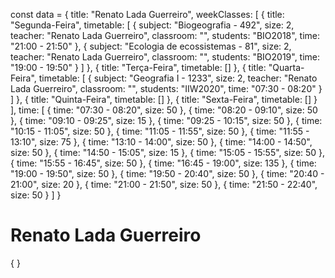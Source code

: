 const data = {
  title: "Renato Lada Guerreiro",
  weekClasses: [
    {
      title: "Segunda-Feira",
      timetable: [
        {
          subject: "Biogeografia - 492",
          size: 2,
          teacher: "Renato Lada Guerreiro",
          classroom: "",
          students: "BIO2018",
          time: "21:00 - 21:50"
        },
        {
          subject: "Ecologia de ecossistemas - 81",
          size: 2,
          teacher: "Renato Lada Guerreiro",
          classroom: "",
          students: "BIO2019",
          time: "19:00 - 19:50"
        }
      ]
    },
    {
      title: "Terça-Feira",
      timetable: []
    },
    {
      title: "Quarta-Feira",
      timetable: [
        {
          subject: "Geografia I - 1233",
          size: 2,
          teacher: "Renato Lada Guerreiro",
          classroom: "",
          students: "IIW2020",
          time: "07:30 - 08:20"
        }
      ]
    },
    {
      title: "Quinta-Feira",
      timetable: []
    },
    {
      title: "Sexta-Feira",
      timetable: []
    }
  ],
  time: [
    {
      time: "07:30 - 08:20",
      size: 50
    },
    {
      time: "08:20 - 09:10",
      size: 50
    },
    {
      time: "09:10 - 09:25",
      size: 15
    },
    {
      time: "09:25 - 10:15",
      size: 50
    },
    {
      time: "10:15 - 11:05",
      size: 50
    },
    {
      time: "11:05 - 11:55",
      size: 50
    },
    {
      time: "11:55 - 13:10",
      size: 75
    },
    {
      time: "13:10 - 14:00",
      size: 50
    },
    {
      time: "14:00 - 14:50",
      size: 50
    },
    {
      time: "14:50 - 15:05",
      size: 15
    },
    {
      time: "15:05 - 15:55",
      size: 50
    },
    {
      time: "15:55 - 16:45",
      size: 50
    },
    {
      time: "16:45 - 19:00",
      size: 135
    },
    {
      time: "19:00 - 19:50",
      size: 50
    },
    {
      time: "19:50 - 20:40",
      size: 50
    },
    {
      time: "20:40 - 21:00",
      size: 20
    },
    {
      time: "21:00 - 21:50",
      size: 50
    },
    {
      time: "21:50 - 22:40",
      size: 50
    }
  ]
}

# Renato Lada Guerreiro

<div>
    {
        <Grid
            title={data.title} 
            weekClasses={data.weekClasses} 
            time={data.time}
        />
    }
</div>